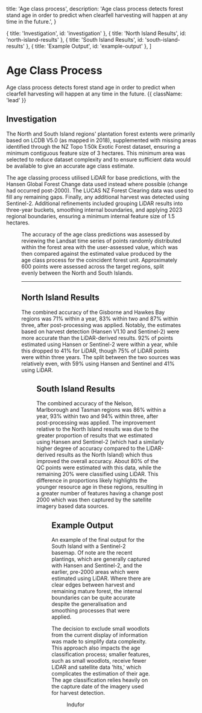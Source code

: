 

  title: 'Age class process',
  description:
    'Age class process detects forest stand age in order to predict when clearfell harvesting will happen at any time in the future.',
}

  { title: 'Investigation', id: 'investigation' },
  { title: 'North Island Results', id: 'north-island-results' },
  { title: 'South Island Results', id: 'south-island-results' },
  { title: 'Example Output', id: 'example-output' },
]

# Age Class Process 

Age class process detects forest stand age in order to predict when clearfell harvesting will happen at any time in the future. {{ className: 'lead' }}

## Investigation

The North and South Island regions' plantation forest extents were primarily based on LCDB V5.0 (as mapped in 2018), supplemented with missing areas identified through the NZ Topo 1:50k Exotic Forest dataset, ensuring a minimum contiguous feature size of 3 hectares. This minimum area was selected to reduce dataset complexity and to ensure sufficient data would be available to give an accurate age class estimate.

The age classing process utilised LiDAR for base predictions, with the Hansen Global Forest Change data used instead where possible (change had occurred post-2000). The LUCAS NZ Forest Clearing data was used to fill any remaining gaps. Finally, any additional harvest was detected using Sentinel-2. Additional refinements included grouping LiDAR results into three-year buckets, smoothing internal boundaries, and applying 2023 regional boundaries, ensuring a minimum internal feature size of 1.5 hectares.

<Figure src={ageClassProcess} srcDark={ageClassProcessDark} alt="Age class process." caption="Age class process diagram." />

The accuracy of the age class predictions was assessed by reviewing the Landsat time series of points randomly distributed within the forest area with the user-assessed value, which was then compared against the estimated value produced by the age class process for the coincident forest unit. Approximately 600 points were assessed across the target regions, split evenly between the North and South Islands.

***

## North Island Results

The combined accuracy of the Gisborne and Hawkes Bay regions was 71% within a year, 83% within two and 87% within three, after post-processing was applied. Notably, the estimates based on harvest detection (Hansen V1.10 and Sentinel-2) were more accurate than the LiDAR-derived results. 92% of points estimated using Hansen or Sentinel-2 were within a year, while this dropped to 41% for LiDAR, though 75% of LiDAR points were within three years. The split between the two sources was relatively even, with 59% using Hansen and Sentinel and 41% using LiDAR.

<Figure src={northIsland} alt="North Island age accuracy." />

## South Island Results

The combined accuracy of the Nelson, Marlborough and Tasman regions was 86% within a year, 93% within two and 94% within three, after post-processing was applied. The improvement relative to the North Island results was due to the greater proportion of results that we estimated using Hansen and Sentinel-2 (which had a similarly higher degree of accuracy compared to the LiDAR-derived results as the North Island) which thus improved the overall accuracy. About 80% of the QC points were estimated with this data, while the remaining 20% were classified using LiDAR. This difference in proportions likely highlights the younger resource age in these regions, resulting in a greater number of features having a change post 2000 which was then captured by the satellite imagery based data sources.

<Figure src={southIsland} alt="South Island age accuracy." />

## Example Output

An example of the final output for the South Island with a Sentinel-2 basemap. Of note are the recent plantings, which are generally captured with Hansen and Sentinel-2, and the earlier, pre-2000 areas which were estimated using LiDAR. Where there are clear edges between harvest and remaining mature forest, the internal boundaries can be quite accurate despite the generalisation and smoothing processes that were applied.

<Note>
    The decision to exclude small woodlots from the current display of information was made to simplify data complexity. This approach also impacts the age classification process; smaller features, such as small woodlots, receive fewer LiDAR and satellite data 'hits,' which complicates the estimation of their age. The age classification relies heavily on the capture date of the imagery used for harvest detection.
</Note>

<Figure src={output} alt="Early output example visualisation for the South Island." caption="Contains modified Copernicus Sentinel data 2023, processed in Google Earth Engine." />

<Author>
    Indufor
</Author>
